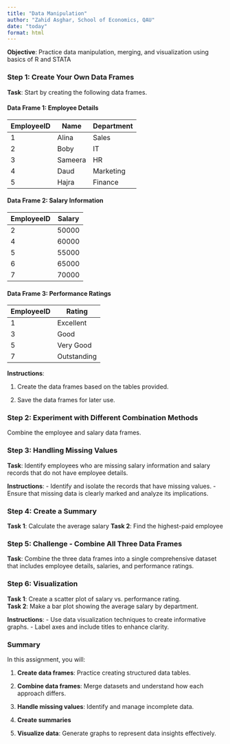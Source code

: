 ---
title: "Data Manipulation"
author: "Zahid Asghar, School of Economics, QAU"
date: "today"
format: html
---


**Objective**: Practice data manipulation, merging, and visualization using basics of R and STATA


### Step 1: Create Your Own Data Frames

**Task**: Start by creating the following data frames.

#### Data Frame 1: Employee Details
| EmployeeID | Name     | Department |
|------------|----------|------------|
| 1          | Alina    | Sales      |
| 2          | Boby      | IT         |
| 3          | Sameera  | HR         |
| 4          | Daud   | Marketing  |
| 5          | Hajra      | Finance    |

#### Data Frame 2: Salary Information
| EmployeeID | Salary  |
|------------|---------|
| 2          | 50000   |
| 4          | 60000   |
| 5          | 55000   |
| 6          | 65000   |
| 7          | 70000   |

#### Data Frame 3: Performance Ratings
| EmployeeID | Rating      |
|------------|-------------|
| 1          | Excellent   |
| 3          | Good        |
| 5          | Very Good   |
| 7          | Outstanding |

**Instructions**: 

1. Create the data frames based on the tables provided. 

2. Save the data frames for later use.

### Step 2: Experiment with Different Combination Methods

Combine the employee and salary data frames.

### Step 3: Handling Missing Values

**Task**: Identify employees who are missing salary information and salary records that do not have employee details.

**Instructions**:
- Identify and isolate the records that have missing values.
- Ensure that missing data is clearly marked and analyze its implications.

### Step 4: Create a Summary

**Task 1**: Calculate the average salary 
**Task 2**: Find the highest-paid employee


### Step 5: Challenge - Combine All Three Data Frames

**Task**: Combine the three data frames into a single comprehensive dataset that includes employee details, salaries, and performance ratings.

### Step 6: Visualization

**Task 1**: Create a scatter plot of salary vs. performance rating.  
**Task 2**: Make a bar plot showing the average salary by department.

**Instructions**:
- Use data visualization techniques to create informative graphs.
- Label axes and include titles to enhance clarity.

### Summary

In this assignment, you will: 

1. **Create data frames**: Practice creating structured data tables. 

2. **Combine data frames**: Merge datasets and understand how each approach differs. 

3. **Handle missing values**: Identify and manage incomplete data. 

4. **Create summaries** 

5. **Visualize data**: Generate graphs to represent data insights effectively.
